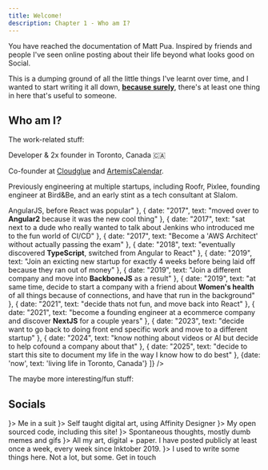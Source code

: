 ```yaml
---
title: Welcome!
description: Chapter 1 - Who am I?
---
```



You have reached the documentation of Matt Pua. Inspired by friends and people I've seen online posting about their life beyond what looks good on Social.

This is a dumping ground of all the little things I've learnt over time, and I wanted to start writing it all down, <ins>**because surely**</ins>, there's at least one thing in here that's useful to someone.


## Who am I?

The work-related stuff:

Developer & 2x founder in Toronto, Canada 🇨🇦

Co-founder at [Cloudglue](https://cloudglue.dev) and [ArtemisCalendar](https://artemiscalendar.com). 

Previously engineering at multiple startups, including Roofr, Pixlee, founding engineer at Bird&Be, and an early stint as a tech consultant at Slalom.

<Accordions>
  <Accordion title="A little career timeline">
  <Timeline items={[
    { date: "2011", text: "Start studying Computer Engineering at the University of Toronto" },
    { date: "2012", text: "Do something dumb and do a free internship at a startup with Ruby on Rails" },
    { date: "2014", text: "Take a year off school to work at a telecom startup doing Java" },
    { date: "2016", text: "Graduate and start working as a front end developer, doing <strong>AngularJS</strong>, before React was popular" },
    { date: "2017", text: "moved over to <strong>Angular2</strong> because it was the new cool thing" },
    { date: "2017", text: "sat next to a dude who really wanted to talk about Jenkins who introduced me to the fun world of CI/CD" },
    { date: "2017", text: "Become a 'AWS Architect' without actually passing the exam" },
    { date: "2018", text: "eventually discovered <strong>TypeScript</strong>, switched from Angular to React" },
    { date: "2019", text: "Join an exicting new startup for exactly 4 weeks before being laid off because they ran out of money" },
    { date: "2019", text: "Join a different company and move into <strong>BackboneJS</strong> as a result" },
    { date: "2019", text: "at same time, decide to start a company with a friend about <strong>Women's health</strong> of all things because of connections, and have that run in the background" },
    { date: "2021", text: "decide thats not fun, and move back into React" },
    { date: "2021", text: "become a founding engineer at a ecommerce company and discover <strong>NextJS</strong> for a couple years" },
    { date: "2023", text: "decide want to go back to doing front end specific work and move to a different startup" },
    { date: "2024", text: "know nothing about videos or AI but decide to help cofound a company about that" },
    { date: "2025", text: "decide to start this site to document my life in the way I know how to do best" },
    {date: 'now', text: 'living life in Toronto, Canada'}
  ]} />
  </Accordion>
</Accordions>

The maybe more interesting/fun stuff:




## Socials

<Cards>
  <Card title="LinkedIn" href="https://www.linkedin.com/in/matthewpua/" icon={<Linkedin />}>
  Me in a suit
  </Card>
  <Card title="Dribbble" href="https://dribbble.com/mattpua" icon={<Dribbble />}>
  Self taught digital art, using Affinity Designer
  </Card>
  <Card title="GitHub" href="https://github.com/mattpua" icon={<Github />}>
  My open sourced code, including this site!
  </Card>
  <Card title="X (Twitter)" href="https://x.com/yo_puaaa" icon={<Twitter />}>
  Spontaneous thoughts, mostly dumb memes and gifs
  </Card>
  <Card title="Instagram" href="https://www.instagram.com/yo_designsss/" icon={<Instagram />}>
  All my art, digital + paper. I have posted publicly at least once a week, every week since Inktober 2019.
  </Card>
  <Card title="Medium" href="https://matthewpua.medium.com/" icon={<Book />}>
  I used to write some things here. Not a lot, but some.
  </Card>
</Cards>

<Link href="mailto:contact@mattpua.com">
Get in touch
</Link>
